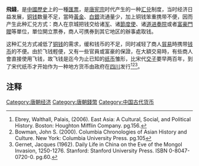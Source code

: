 '''飛錢'''，是[[中國歷史|中國歷史]]上的一種[[匯票|匯票]]，是[[唐宪宗|唐宪宗]]时代产生的一种[[汇兑|汇兑]]制度，当时经济日益发展，[[铜钱|铜钱]]数量不足，當時[[黃金|黃金]]、[[白銀|白銀]]流通量少，加上铜钱笨重携带不便，因而产生此种汇兑方式：商人在京城把钱交给诸[[军|军]]、诸[[節度使|節度使]]、诸[[道|道]][[进奏院|进奏院]]或者[[富豪|富豪]][[門閥|門閥]]等單位，單位開立票券，商人可携券到其它地区的辦事處取钱。

这种汇兑方式减低了[[铜钱|铜钱]]的需求，缓和钱币的不足，同时减轻了商人[[貿易|貿易]]時携带[[钱币|钱币]]的不便。由於飞钱輕便，又有一些官員或富豪的保證，在大額交易時，有些商人會直接使用飞钱，故飞钱是迄今为止已知的[[纸币|纸币]]雏形，比宋代[[交子|交子]]要早两百年，到了宋代纸币才开始作为一种地方货币由政府在[[四川|四川]]发行<ref>Ebrey, Walthall, Palais, (2006). East Asia: A Cultural, Social, and Political History. Boston: Houghton Mifflin Company. pg.156.</ref><ref>Bowman, John S. (2000). Columbia Chronologies of Asian History and Culture. New York: Columbia University Press. pg.105</ref><ref>Gernet, Jacques (1962). Daily Life in China on the Eve of the Mongol Invasion, 1250-1276. Stanford: Stanford University Press. ISBN 0-8047-0720-0. pg.60.</ref>。

== 注释 ==
<div class="references-2column">
<references/>
</div>

[[Category:唐朝经济|Category:唐朝经济]]
[[Category:唐朝錢幣|Category:唐朝錢幣]]
[[Category:中国古代货币|Category:中国古代货币]]